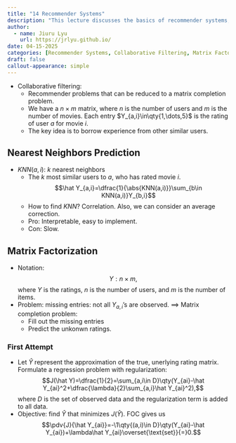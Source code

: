 ```yaml
---
title: "14 Recommender Systems"
description: "This lecture discusses the basics of recommender systems, focusing on collaborative filtering. It introduces the nearest neighbor algorithm and matrix factorization techniques, including low-rank approximation via alternative minimization algorithm."
author:
  - name: Jiuru Lyu
    url: https://jrlyu.github.io/
date: 04-15-2025
categories: [Recommender Systems, Collaborative Filtering, Matrix Factorization]
draft: false
callout-appearance: simple
---
```


- Collaborative filtering: 
  - Recommender problems that can be reduced to a matrix completion problem.
  - We have a $n\times m$ matrix, where $n$ is the number of users and $m$ is the number of movies. Each entry $Y_{a,i}\in\qty{1,\dots,5}$ is the rating of user $a$ for movie $i$.
  - The key idea is to borrow experience from other similar users. 

## Nearest Neighbors Prediction
- $KNN(a,i)$: $k$ nearest neighbors
  - The $k$ most similar users to $a$, who has rated movie $i$. $$\hat Y_{a,i}=\dfrac{1}{\abs{KNN(a,i)}}\sum_{b\in KNN(a,i)}Y_{b,i}$$
  - How to find $KNN$? Correlation. Also, we can consider an average correction. 
  - Pro: Interpretable, easy to implement.
  - Con: Slow. 

## Matrix Factorization
- Notation: $$Y:n\times m,$$ where $Y$ is the ratings, $n$ is the number of users, and $m$ is the number of items.
- Problem: missing entries: not all $Y_{a,i}$'s are observed. $\implies$ Matrix completion problem: 
  - Fill out the missing entries
  - Predict the unkonwn ratings. 

### First Attempt
- Let $\hat Y$ represent the approximation of the true, unerlying rating matrix. Formulate a regression problem with regularization: $$J(\hat Y)=\dfrac{1}{2}=\sum_{a,i\in D}\qty(Y_{ai}-\hat Y_{ai}^2+\dfrac{\lambda}{2}\sum_{a,i}\hat Y_{ai}^2),$$ where $D$ is the set of observed data and the regularization term is added to all data. 
- Objective: find $\hat Y$ that minimizes $J(\hat Y)$. FOC gives us $$\pdv{J}{\hat Y_{ai}}=-\1\qty{(a,i)\in D}\qty(Y_{ai}-\hat Y_{ai})+\lambda\hat Y_{ai}\overset{\text{set}}{=}0.$$
